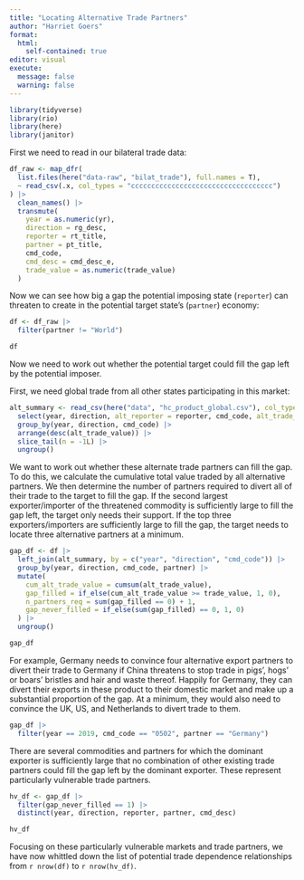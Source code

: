```yaml
---
title: "Locating Alternative Trade Partners"
author: "Harriet Goers"
format: 
  html:
    self-contained: true
editor: visual
execute:
  message: false
  warning: false
---
```


```r
library(tidyverse)
library(rio)
library(here)
library(janitor)
```

First we need to read in our bilateral trade data:

```r
df_raw <- map_dfr(
  list.files(here("data-raw", "bilat_trade"), full.names = T), 
  ~ read_csv(.x, col_types = "ccccccccccccccccccccccccccccccccccc")
) |> 
  clean_names() |> 
  transmute(
    year = as.numeric(yr), 
    direction = rg_desc, 
    reporter = rt_title, 
    partner = pt_title, 
    cmd_code, 
    cmd_desc = cmd_desc_e, 
    trade_value = as.numeric(trade_value)
  )
```

Now we can see how big a gap the potential imposing state (`reporter`) can threaten to create in the potential target state's (`partner`) economy:

```r
df <- df_raw |> 
  filter(partner != "World")

df
```

Now we need to work out whether the potential target could fill the gap left by the potential imposer. 

First, we need global trade from all other states participating in this market: 

```r
alt_summary <- read_csv(here("data", "hc_product_global.csv"), col_types = c(cmd_code = "c")) |> 
  select(year, direction, alt_reporter = reporter, cmd_code, alt_trade_value = trade_value) |> 
  group_by(year, direction, cmd_code) |> 
  arrange(desc(alt_trade_value)) |> 
  slice_tail(n = -1L) |> 
  ungroup()
```

We want to work out whether these alternate trade partners can fill the gap. To do this, we calculate the cumulative total value traded by all alternative partners. We then determine the number of partners required to divert all of their trade to the target to fill the gap. If the second largest exporter/importer of the threatened commodity is sufficiently large to fill the gap left, the target only needs their support. If the top three exporters/importers are sufficiently large to fill the gap, the target needs to locate three alternative partners at a minimum. 

```r
gap_df <- df |> 
  left_join(alt_summary, by = c("year", "direction", "cmd_code")) |> 
  group_by(year, direction, cmd_code, partner) |> 
  mutate(
    cum_alt_trade_value = cumsum(alt_trade_value),
    gap_filled = if_else(cum_alt_trade_value >= trade_value, 1, 0),
    n_partners_req = sum(gap_filled == 0) + 1,
    gap_never_filled = if_else(sum(gap_filled) == 0, 1, 0)
  ) |> 
  ungroup()

gap_df
```

For example, Germany needs to convince four alternative export partners to divert their trade to Germany if China threatens to stop trade in pigs', hogs' or boars' bristles and hair and waste thereof. Happily for Germany, they can divert their exports in these product to their domestic market and make up a substantial proportion of the gap. At a minimum, they would also need to convince the UK, US, and Netherlands to divert trade to them. 

```r
gap_df |> 
  filter(year == 2019, cmd_code == "0502", partner == "Germany")
```

There are several commodities and partners for which the dominant exporter is sufficiently large that no combination of other existing trade partners could fill the gap left by the dominant exporter. These represent particularly vulnerable trade partners. 

```r
hv_df <- gap_df |> 
  filter(gap_never_filled == 1) |> 
  distinct(year, direction, reporter, partner, cmd_desc)

hv_df
```

Focusing on these particularly vulnerable markets and trade partners, we have now whittled down the list of potential trade dependence relationships from `r nrow(df)` to `r nrow(hv_df)`.
